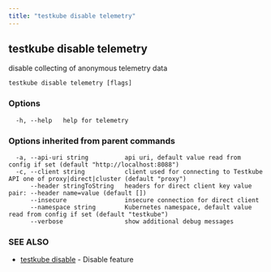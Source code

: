 ```yaml
---
title: "testkube disable telemetry"
---
```

<head>
  <meta name="docsearch:indexPrefix" content="reference-doc" />
</head>

## testkube disable telemetry

disable collecting of anonymous telemetry data

```
testkube disable telemetry [flags]
```

### Options

```
  -h, --help   help for telemetry
```

### Options inherited from parent commands

```
  -a, --api-uri string          api uri, default value read from config if set (default "http://localhost:8088")
  -c, --client string           client used for connecting to Testkube API one of proxy|direct|cluster (default "proxy")
      --header stringToString   headers for direct client key value pair: --header name=value (default [])
      --insecure                insecure connection for direct client
      --namespace string        Kubernetes namespace, default value read from config if set (default "testkube")
      --verbose                 show additional debug messages
```

### SEE ALSO

* [testkube disable](testkube-disable.mdx)	 - Disable feature

